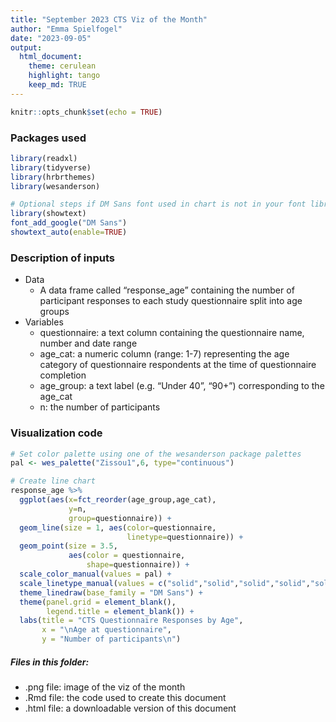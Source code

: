 ```yaml
---
title: "September 2023 CTS Viz of the Month"
author: "Emma Spielfogel"
date: "2023-09-05"
output:
  html_document:
    theme: cerulean
    highlight: tango
    keep_md: TRUE
---
```


```r
knitr::opts_chunk$set(echo = TRUE)
```

### Packages used
```r
library(readxl)
library(tidyverse)
library(hrbrthemes)
library(wesanderson)

# Optional steps if DM Sans font used in chart is not in your font library
library(showtext)
font_add_google("DM Sans")
showtext_auto(enable=TRUE)
```

### Description of inputs

* Data
    + A data frame called "response_age" containing the number of participant responses to each study questionnaire split into age groups

* Variables
    + questionnaire: a text column containing the questionnaire name, number and date range
    + age_cat: a numeric column (range: 1-7) representing the age category of questionnaire respondents at the time of questionnaire completion
    + age_group: a text label (e.g. "Under 40", "90+") corresponding to the age_cat
    + n: the number of participants

### Visualization code
```r
# Set color palette using one of the wesanderson package palettes
pal <- wes_palette("Zissou1",6, type="continuous")

# Create line chart
response_age %>% 
  ggplot(aes(x=fct_reorder(age_group,age_cat),
             y=n,
             group=questionnaire)) +
  geom_line(size = 1, aes(color=questionnaire,
                          linetype=questionnaire)) +
  geom_point(size = 3.5,
             aes(color = questionnaire,
                 shape=questionnaire)) +
  scale_color_manual(values = pal) +
  scale_linetype_manual(values = c("solid","solid","solid","solid","solid","solid")) +
  theme_linedraw(base_family = "DM Sans") +
  theme(panel.grid = element_blank(),
        legend.title = element_blank()) +
  labs(title = "CTS Questionnaire Responses by Age",
       x = "\nAge at questionnaire",
       y = "Number of participants\n")
```

##### Files in this folder:

- .png file: image of the viz of the month
- .Rmd file: the code used to create this document
- .html file: a downloadable version of this document